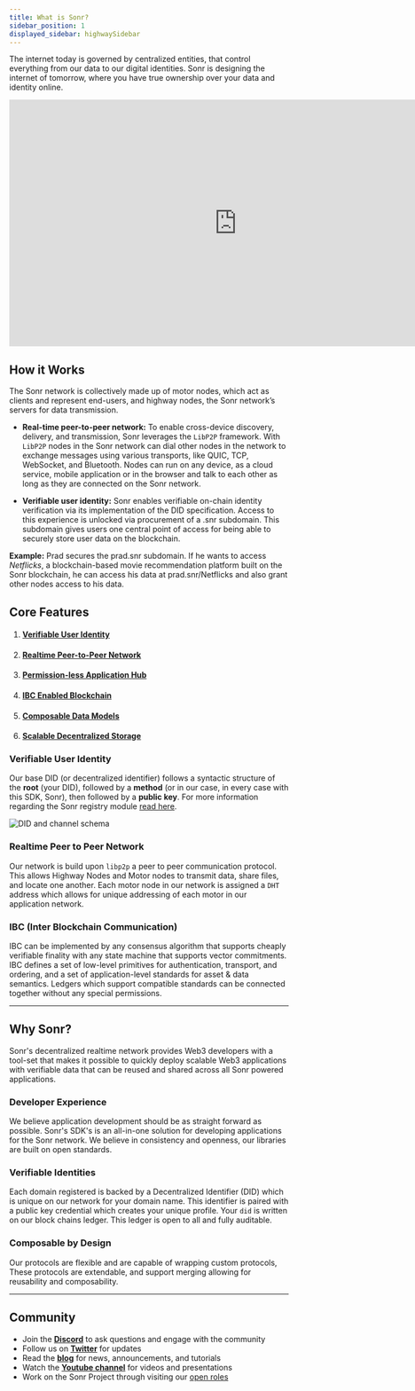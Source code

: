 ```yaml
---
title: What is Sonr?
sidebar_position: 1
displayed_sidebar: highwaySidebar
---
```


The internet today is governed by centralized entities, that control everything from our data to our digital identities. Sonr is designing the internet of tomorrow, where you have true ownership over your data and identity online.

<iframe
  width="820"
  height="445"
  src="https://www.youtube-nocookie.com/embed/bex88Ku9Crk?controls=0"
  frameborder="0"
  allow="accelerometer; autoplay; clipboard-write; encrypted-media; gyroscope; picture-in-picture"
></iframe>

## How it Works

The Sonr network is collectively made up of motor nodes, which act as clients and represent end-users, and highway nodes, the Sonr network’s servers for data transmission.

- **Real-time peer-to-peer network:** To enable cross-device discovery, delivery, and transmission, Sonr leverages the `LibP2P` framework. With `LibP2P` nodes in the Sonr network can dial other nodes in the network to exchange messages using various transports, like QUIC, TCP, WebSocket, and Bluetooth. Nodes can run on any device, as a cloud service, mobile application or in the browser and talk to each other as long as they are connected on the Sonr network.

- **Verifiable user identity:** Sonr enables verifiable on-chain identity verification via its implementation of the DID specification. Access to this experience is unlocked via procurement of a .snr subdomain. This subdomain gives users one central point of access for being able to securely store user data on the blockchain.

**Example:** Prad secures the prad.snr subdomain. If he wants to access _Netflicks_, a blockchain-based movie recommendation platform built on the Sonr blockchain, he can access his data at prad.snr/Netflicks and also grant other nodes access to his data.

## Core Features

1. #### [Verifiable User Identity](#verifiable-user-identity)
2. #### [Realtime Peer-to-Peer Network](#realtime-peer-to-peer-network)
3. #### [Permission-less Application Hub](#permission-less-application-hub)
4. #### [IBC Enabled Blockchain](#ibc-enabled-blockchain)
5. #### [Composable Data Models](/docs/highway/modules/schemas.md)
6. #### [Scalable Decentralized Storage](/docs/highway/modules/buckets.md)

### Verifiable User Identity

Our base DID (or decentralized identifier) follows a syntactic structure of the **root** (your DID), followed by a **method** (or in our case, in every case with this SDK, Sonr), then followed by a **public key**. For more information regarding the Sonr registry module [read here](/docs/highway/modules/registry.md).

![DID and channel schema](https://archbee-image-uploads.s3.amazonaws.com/YigsjtwFFq_eX7dhChoeN/ze9buUbapxPP7S5ROVXn__6e60b2d-screenshot2022-03-10at25108pm.png)

### Realtime Peer to Peer Network

Our network is build upon `libp2p` a peer to peer communication protocol. This allows Highway Nodes and Motor nodes to transmit data, share files, and locate one another. Each motor node in our network is assigned a `DHT` address which allows for unique addressing of each motor in our application network.

### IBC (Inter Blockchain Communication)

IBC can be implemented by any consensus algorithm that supports cheaply verifiable finality with any state machine that supports vector commitments. IBC defines a set of low-level primitives for authentication, transport, and ordering, and a set of application-level standards for asset & data semantics. Ledgers which support compatible standards can be connected together without any special permissions.

---

## Why Sonr?

Sonr's decentralized realtime network provides Web3 developers with a tool-set that makes it possible to quickly deploy scalable Web3 applications with verifiable data that can be reused and shared across all Sonr powered applications.

### Developer Experience

We believe application development should be as straight forward as possible. Sonr's SDK's is an all-in-one solution for developing applications for the Sonr network. We believe in consistency and openness, our libraries are built on open standards.

### Verifiable Identities

Each domain registered is backed by a Decentralized Identifier (DID) which is unique on our network for your domain name. This identifier is paired with a public key credential which creates your unique profile. Your `did` is written on our block chains ledger. This ledger is open to all and fully auditable.

### Composable by Design

Our protocols are flexible and are capable of wrapping custom protocols, These protocols are extendable, and support merging allowing for reusability and composability.

---

## Community

- Join the [**Discord**](https://sonr.io/discord) to ask questions and engage with the community
- Follow us on [**Twitter**](https://sonr.io/twitter) for updates
- Read the [**blog**](https://pulse.sonr.io) for news, announcements, and tutorials
- Watch the [**Youtube channel**](https://sonr.io/youtube) for videos and presentations
- Work on the Sonr Project through visiting our [open roles](https://sonr.io/jobs)
